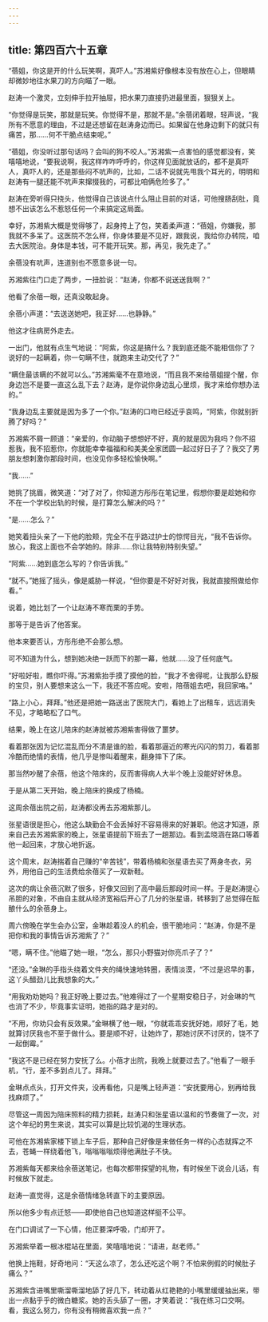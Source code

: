 ```yaml
---
---
---
```

title: 第四百六十五章
---




“蓓姐，你这是开的什么玩笑啊，真吓人。”苏湘紫好像根本没有放在心上，但眼睛却微妙地往水果刀的方向瞄了一眼。

赵涛一个激灵，立刻伸手拉开抽屉，把水果刀直接扔进最里面，狠狠关上。

“你觉得是玩笑，那就是玩笑。你觉得不是，那就不是。”余蓓闭着眼，轻声说，“我所有不愿意的理由，不过是还想留在赵涛身边而已。如果留在他身边剩下的就只有痛苦，那……何不干脆点结束呢。”

“蓓姐，你没听过那句话吗？会叫的狗不咬人。”苏湘紫一点害怕的感觉都没有，笑嘻嘻地说，“要我说啊，我这样咋咋呼呼的，你这样见面就放话的，都不是真吓人，真吓人的，还是那些闷不吭声的，比如，二话不说就先甩我个耳光的，明明和赵涛有一腿还能不吭声来撺掇我的，可都比咱俩危险多了。”

赵涛在旁听得只挠头，他觉得自己该说点什么阻止目前的对话，可他搜肠刮肚，竟想不出该怎么不惹怒任何一个来搞定这局面。

幸好，苏湘紫大概是觉得够了，起身挎上了包，笑着柔声道：“蓓姐，你嫌我，那我就不多呆了。这医院不怎么样，你身体要是不见好，跟我说，我给你办转院，咱去大医院治。身体是本钱，可不能开玩笑。那，再见，我先走了。”

余蓓没有吭声，连道别也不愿意多说一句。

苏湘紫往门口走了两步，一扭脸说：“赵涛，你都不说送送我啊？”

他看了余蓓一眼，还真没敢起身。

余蓓小声道：“去送送她吧，我正好……也静静。”

他这才往病房外走去。

一出门，他就有点生气地说：“阿紫，你这是搞什么？我到底还能不能相信你了？说好的一起瞒着，你一句瞒不住，就跑来主动交代了？”

“瞒住最该瞒的不就可以么。”苏湘紫毫不在意地说，“而且我不来给蓓姐提个醒，你身边岂不是要一直这么乱下去？赵涛，是你说你身边乱心里烦，我才来给你想办法的。”

“我身边乱主要就是因为多了一个你。”赵涛的口吻已经近乎哀鸣，“阿紫，你就别折腾了好吗？”

苏湘紫不屑一顾道：“亲爱的，你动脑子想想好不好，真的就是因为我吗？你不招惹我，我不招惹你，你就能幸幸福福和和美美全家团圆一起过好日子了？我交了男朋友想刺激你那段时间，也没见你多轻松愉快啊。”

“我……”

她挑了挑眉，微笑道：“对了对了，你知道方彤彤在笔记里，假想你要是趁她和你不在一个学校出轨的时候，是打算怎么解决的吗？”

“是……怎么？”

她笑着扭头亲了一下他的脸颊，完全不在乎路过护士的惊愕目光，“我不告诉你。放心，我这上面也不会学她的。除非……你让我特别特别失望。”

“阿紫……她到底怎么写的？你告诉我。”

“就不。”她摇了摇头，像是威胁一样说，“但你要是不好好对我，我就直接照做给你看。”

说着，她比划了一个让赵涛不寒而栗的手势。

那等于是告诉了他答案。

他本来要否认，方彤彤绝不会那么想。

可不知道为什么，想到她决绝一跃而下的那一幕，他就……没了任何底气。

“好啦好啦，瞧你吓得。”苏湘紫抬手摸了摸他的脸，“我才不舍得呢，让我那么舒服的宝贝，别人要想来这么一下，我还不答应呢。安啦，陪蓓姐去吧，我回家咯。”

“路上小心，拜拜。”他还是把她一路送出了医院大门，看她上了出租车，远远消失不见，才略略松了口气。

结果，晚上在这儿陪床的赵涛就被苏湘紫害得做了噩梦。

看着那张因为记忆混乱而分不清是谁的脸，看着那逼近的寒光闪闪的剪刀，看着那冷酷而绝情的表情，他几乎是惨叫着醒来，翻身摔下了床。

那当然吵醒了余蓓，他这个陪床的，反而害得病人大半个晚上没能好好休息。

于是从第二天开始，晚上陪床的换成了杨楠。

这周余蓓出院之前，赵涛都没再去苏湘紫那儿。

张星语很是担心，他这么缺勤会不会丢掉好不容易得来的好兼职。他这才知道，原来自己去苏湘紫家的晚上，张星语提前下班去了一趟那边。看到孟晓涵在路口等着他一起回来，才放心地折返。

这个周末，赵涛揣着自己赚的“辛苦钱”，带着杨楠和张星语去买了两身冬衣，另外，用他自己的生活费给余蓓买了一双新鞋。

这次的病让余蓓沉默了很多，好像又回到了高中最后那段时间一样。于是赵涛提心吊胆的对象，不由自主就从经济宽裕后开心了几分的张星语，转移到了总觉得在酝酿什么的余蓓身上。

周六傍晚在学生会办公室，金琳趁着没人的机会，很干脆地问：“赵涛，你是不是把你和我的事情告诉苏湘紫了？”

“嗯，瞒不住。”他瞄了她一眼，“怎么，那只小野猫对你亮爪子了？”

“还没。”金琳的手指头绕着文件夹的绳快速地转圈，表情淡漠，“不过是迟早的事，这丫头醋劲儿比我想象的大。”

“用我劝劝她吗？我正好晚上要过去。”他难得过了一个星期安稳日子，对金琳的气也消了不少，毕竟事实证明，她指的路才是对的。

“不用，你劝只会有反效果。”金琳横了他一眼，“你就乖乖安抚好她，顺好了毛，她就算讨厌我也不至于做什么。要是顺不好，让她炸了，那她讨厌不讨厌的，饶不了一起倒霉。”

“我这不是已经在努力安抚了么。小蓓才出院，我晚上就要过去了。”他看了一眼手机，“行，差不多到点儿了。拜拜。”

金琳点点头，打开文件夹，没再看他，只是嘴上轻声道：“安抚要用心，别再给我找麻烦了。”

尽管这一周因为陪床照料的精力损耗，赵涛只和张星语以温和的节奏做了一次，对这个年纪的男生来说，其实可以算是比较饥渴的生理状态。

可他在苏湘紫家楼下锁上车子后，那种自己好像是来做任务一样的心态就挥之不去，苍蝇一样绕着他飞，嗡嗡嗡嗡烦得他满肚子不快。

苏湘紫每天都来给余蓓送笔记，也每次都带探望的礼物，有时候坐下说会儿话，有时候放下就走。

赵涛一直觉得，这是余蓓情绪急转直下的主要原因。

所以他多少有点迁怒——即使他自己也知道这样挺不公平。

在门口调试了一下心情，他正要深呼吸，门却开了。

苏湘紫举着一根冰棍站在里面，笑嘻嘻地说：“请进，赵老师。”

他换上拖鞋，好奇地问：“天这么凉了，怎么还吃这个啊？不怕来例假的时候肚子痛么？”

苏湘紫含进嘴里嘶溜嘶溜地舔了好几下，转动着从红艳艳的小嘴里缓缓抽出来，带出一点黏乎乎的微白糖浆。她的舌头舔了一圈，才笑着说：“我在练习口交啊。看，我这么努力，你有没有稍微喜欢我一点？”